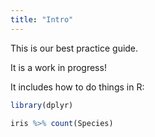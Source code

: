 ```yaml
---
title: "Intro"
---
```


This is our best practice guide.

It is a work in progress!

It includes how to do things in R:

```r
library(dplyr)

iris %>% count(Species)
```
